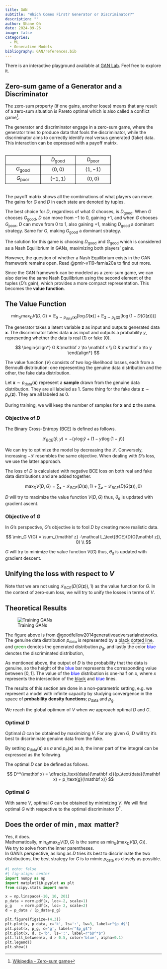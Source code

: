 ---
title: GAN
subtitle: "Which Comes First? Generator or Discriminator?"
description: ""
author: Shane Oh
date: 2024-09-26
image: false
categories:
  - ML
  - Generative Models
bibliography: GAN/references.bib
---

There is an interactive playground available at [GAN Lab](https://poloclub.github.io/ganlab/). 
Feel free to explore it.

## Zero-sum game of a Generator and a Discriminator

The zero-sum property (if one gains, another loses) means that any result of a zero-sum situation is Pareto optimal
which is also called a conflict game[^wiki-zero-sum-game].

[^wiki-zero-sum-game]: [Wikipedia - Zero-sum game](https://en.wikipedia.org/wiki/Zero-sum_game)

The generator and discriminator engage in a zero-sum game, where the generator 
tries to produce data that fools the discriminator, while the discriminator aims 
to correctly identify real versus generated (fake) data. This interaction can be 
expressed with a payoff matrix.

:::{=html}
<div id="payoff-matrix">
<table>
  <tr>
    <td></td>
    <td>$D_\text{good}$</td>
    <td>$D_\text{poor}$</td>
  </tr>
  <tr>
    <td>$G_\text{good}$</td>
    <td>$( 0, 0)$</td>
    <td>$( 1,-1)$</td>
  </tr>
  <tr>
    <td>$G_\text{poor}$</td>
    <td>$(-1, 1)$</td>
    <td>$( 0, 0)$</td>
  </tr>
</table>
</div>

<style>
#payoff-matrix table {
  margin: 2em auto;
}

#payoff-matrix tr td {
  border: 1px solid black;
}

#payoff-matrix td {
  width: 6em;
  text-align: center;
}
</style>
:::

The payoff matrix shows all the combinations of what players can move.
The gains for $G$ and $D$ in each state are denoted by tuples.

The best choice for $D$, regardless of what $G$ chooses, is $D_\text{good}$.
When $G$ chooses $G_\text{good}$, $D$ can move from $-1$ to $0$, gaining $+1$, 
and when $G$ chooses $G_\text{poor}$, $D$ can move from $0$ to $1$, also gaining 
$+1$, making $D_\text{good}$ a dominant strategy.
Same for $G$, making $G_\text{good}$ a dominant strategy.

The solution for this game is choosing $D_\text{good}$ and $G_\text{good}$
which is considered as a Nash Equilibrium in GANs,
maximizing both players' gains.

However, the question of whether a Nash Equilibrium exists in the GAN framework
remains open. Read @pmlr-v119-farnia20a to find out more.

Since the GAN framework can be modeled as a zero-sum game,
we can also derive the same Nash Equilibrium
using the second element of the tuples ($D$'s gain), 
which provides a more compact representation.
This becomes the **value function**.

## The Value Function

$$
\min_G \max_D V(D,G)
= \mathbb E_{\mathbf x \sim p_\text{data}(\mathbf x)}[\log D(\mathbf x)]
+ \mathbb E_{\mathbf z \sim p_\mathbf{z}(\mathbf z)}[\log (1-D(G(\mathbf z)))]
$$

The generator takes a latent variable $\mathbf z$ as input and outputs generated data 
$\mathbf x$. The discriminator takes data $\mathbf x$ as input and outputs a probability 
$y$, representing whether the data is real ($1$) or fake ($0$).

$$
\begin{align*}
G &:\mathbf z \to \mathbf x \\
D &:\mathbf x \to y
\end{align*}
$$

The value function ($V$) consists of two log-likelihood losses, each from a Bernoulli
distribution: one representing the genuine data distribution and the other, the fake
data distribution.

Let $\mathbf{x} \sim p_\text{data}(\mathbf{x})$ represent a **sample** drawn from the
genuine data distribution. They are all labeled as $1$.
Same thing for the fake data $\mathbf{z} \sim p_\mathbf{z}(\mathbf{z})$.
They are all labeled as $0$.

::: {.callout-note}
During training, we will keep the number of samples for $\mathbf{x}$ and $\mathbf{z}$ the same.
:::

### Objective of $D$
The Binary Cross-Entropy (BCE) is defined as follows.

$$
\mathcal L_\text{BCE}(\hat y, y)
= - \lbrace y \log{\hat y} + (1-y) \log{(1-\hat y)} \rbrace
$$

We can try to optimize the model by decreasing the $\mathcal L$.
Conversely, increasing $-\mathcal L$ resembles the same objective.
When dealing with $D$'s loss, we use the latter approach.

The loss of $D$ is calculated with negative BCE loss on
both real and fake data distributions and are added together.

$$
\max_D V(D,G) =
\sum_{\mathbf x}
-\mathcal L_\text{BCE}(D(\mathbf x), 1) +
\sum_{\mathbf z}
-\mathcal L_\text{BCE}(D(G(\mathbf z)), 0)
$$

$D$ will try to maximize the value function $V(D,G)$
thus, $\theta_\text{d}$ is updated with gradient ascent.

### Objective of $G$

In $G$'s perspective, $G$'s objective is to fool $D$ by
creating more realistic data.

$$
\min_G V(G) =
\sum_{\mathbf z}
-\mathcal L_\text{BCE}(D(G(\mathbf z)), 0) \\
$$

$G$ will try to minimize the value function $V(G)$
thus, $\theta_\text{d}$ is updated with gradient descent.

::: {.callout-note}
# Unifying the loss with respect to $V$
Note that we are not using $\mathcal L_\text{BCE}(D(G(\mathbf z)), 1)$
as the value function for $G$. In the context of zero-sum loss, we will
try to unify the losses in terms of $V$.
:::

## Theoretical Results
![Training GANs](GAN/images/fig-01.jpg){#fig-training-gans}

The figure above is from @goodfellow2014generativeadversarialnetworks. 
The genuine data distribution $p_\text{data}$ is represented by a
<span style="border-bottom: 2px dotted;">black dotted line</span>. 
and <span style="color: green;">green</span> denotes the generated distribution $p_\text{g}$,
and lastly the color <span style="color: blue;">blue</span> denotes the discriminated distribution, 

As mentioned above, the output of $D$ is the probability that the data is genuine, 
so the height of the <span style="color: blue;">blue</span> bar represents the corresponding value between $[0, 1]$.
The value of the <span style="color: blue;">blue</span> distribution is one-half on $x$, 
where $x$ represents the intersection of the <span style="border-bottom: 2px dotted;">black</span> and <span style="color: blue;">blue</span> lines.

::: {.callout-note}
The results of this section are done in a non-parametric setting,
e.g. we represent a model with infinite capacity by studying convergence in the
space of **probability density functions**; $p_\text{data}$ and $p_\text{g}$.
:::

We reach the global optimum of $V$ when we approach optimal $D$ and $G$.

### Optimal $D$

Optimal $D$ can be obtained by maximizing $V$. For any given $G$, $D$ will try it's best to
discriminate genuine data from the fake.

\begin{align*}
V(D,G)
&= \mathbb E_{\mathbf x \sim p_\text{data}(\mathbf x)}[\log D(\mathbf x)]
+ \mathbb E_{\mathbf z \sim p_\mathbf{z}(\mathbf z)}[\log (1-D(G(\mathbf z)))] \\

&= \int_\mathbf{x} p_\text{data}(\mathbf x) \log D(\mathbf x) d \mathbf x
+ \int_\mathbf{z} p_\mathbf{z}(\mathbf z) \log (1 - D(G(\mathbf z))) d \mathbf z \\

&= \int_\mathbf{x} p_\text{data}(\mathbf x) \log D(\mathbf x) d \mathbf x
+ \int_\mathbf{x} p_\text{g}(\mathbf x) \log (1 - D(\mathbf x)) d \mathbf x \\

&= \int_\mathbf{x} p_\text{data}(\mathbf x) \log D(\mathbf x)
                + p_\text{g}(\mathbf x) \log (1 - D(\mathbf x)) d \mathbf x
\end{align*}

By setting $p_\text{data}(\mathbf x)$ as $a$ and $p_\text{g}(\mathbf x)$ as $b$,
the inner part of the integral can be expressed as the following.

\begin{align*}
f(y) &= a \log y + b \log (1-y) \\
\dfrac{d}{dy} f(y) &= \dfrac{a}{y} - \dfrac{b}{1-y} = 0 \\
\therefore y &= \frac{a}{a+b}
\end{align*}

The optimal $D$ can be defined as follows.

$$
D^*(\mathbf x) = \dfrac{p_\text{data}(\mathbf x)}{p_\text{data}(\mathbf x) + p_\text{g}(\mathbf x)}
$$

### Optimal $G$

With same $V$, optimal $G$ can be obtained by minimizing $V$.
We will find optimal $G$ with respective to
the optimal discriminator $D^*$.

\begin{align*}
V(D^*,G)
&= \mathbb E_{\mathbf x \sim p_\text{data}(\mathbf x)}[\log D^*(\mathbf x)]
+ \mathbb E_{\mathbf z \sim p_\mathbf{z}(\mathbf z)}[\log (1-D^*(G(\mathbf z)))] \\

&= \mathbb E_{\mathbf x \sim p_\text{data}(\mathbf x)} \left[
  \log \dfrac{p_\text{data}(\mathbf x)}{p_\text{data}(\mathbf x) + p_\text{g}(\mathbf x)}
\right]
+ \mathbb E_{\mathbf z \sim p_\mathbf{z}(\mathbf z)} \left[
  \log \dfrac{p_\text{g}(\mathbf x)}{p_\text{data}(\mathbf x) + p_\text{g}(\mathbf x)}
\right] \\

&= \mathbb E_{\mathbf x \sim p_\text{data}(\mathbf x)} \left[
  \log \dfrac{2 \ p_\text{data}(\mathbf x)}{p_\text{data}(\mathbf x) + p_\text{g}(\mathbf x)}
\right]
+ \mathbb E_{\mathbf z \sim p_\mathbf{z}(\mathbf z)} \left[
  \log \dfrac{2 \ p_\text{g}(\mathbf x)}{p_\text{data}(\mathbf x) + p_\text{g}(\mathbf x)}
\right]
- \log 4 \\

&= \mathbb E_{\mathbf x \sim p_\text{data}(\mathbf x)} \left[
  \log \dfrac{p_\text{data}(\mathbf x)}{\dfrac{p_\text{data}(\mathbf x) + p_\text{g}(\mathbf x)}{2}}
\right]
+ \mathbb E_{\mathbf z \sim p_\mathbf{z}(\mathbf z)} \left[
  \log \dfrac{p_\text{g}(\mathbf x)}{\dfrac{p_\text{data}(\mathbf x) + p_\text{g}(\mathbf x)}{2}}
\right]
- \log 4
\\

&= D_\text{KL} \left( p_\text{data}(\mathbf x) \bigg\| \dfrac{p_\text{data}(\mathbf x) + p_\text{g}(\mathbf x)}{2} \right)
 + D_\text{KL} \left( p_\text{g}(\mathbf x) \bigg\| \dfrac{p_\text{data}(\mathbf x) + p_\text{g}(\mathbf x)}{2} \right) - \log 4 \\

&= 2 \ \mathrm{JSD}(p_\text{data}(\mathbf x) \| p_\text{g}(\mathbf x)) - \log 4 \\

&\geq -\log 4 \\[20pt]

\min_{G} V(D^*, G) &= -\log 4 \iff p_\text{data} = p_\text{g} \\

V(D^*,G^*) &= -\log4
\end{align*}

::: {.callout-note}
# Does the order of $\min$, $\max$ matter?
Yes, it does.  
Mathematically, $\min_G \max_D V(D, G)$ is the same as $\min_G (\max_D V(D, G))$.  
We try to solve from the inner parentheses.  
In GAN's perspective, as long as $D$ tries its best to discriminate the two distributions, the best strategy for $G$ is to mimic $p_\text{data}$ as closely as possible.
:::

```{python}
#| echo: false
#| fig-align: center 
import numpy as np
import matplotlib.pyplot as plt
from scipy.stats import norm

x = np.linspace(-10, 10, 201)
p_data = norm.pdf(x, loc=-2, scale=1)
p_g    = norm.pdf(x, loc= 2, scale=2)
d = p_data / (p_data+p_g)

plt.figure(figsize=(4,3))
plt.plot(x, p_data, c='k', ls=':', lw=3, label=r"$p_d$")
plt.plot(x, p_g, c='g', label=r"$p_g$")
plt.plot(x, d, c='b', ls=':', label=r"$D^*$")
plt.fill_between(x, d > 0.5, color='blue', alpha=0.1)
plt.legend()
plt.show()
```